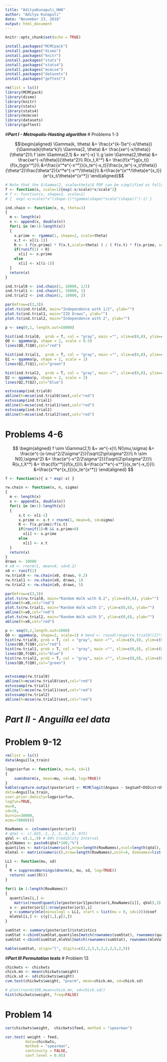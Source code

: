 ```yaml
---
title: "AdityaKunapuli_HW8"
author: "Aditya Kunapuli"
date: "November 23, 2018"
output: html_document
---
```


```r
knitr::opts_chunk$set(echo = TRUE)
```

```r
install.packages("MCMCpack")
install.packages("dismo")
install.packages("knitr")
install.packages("stats")
install.packages("stats4")
install.packages("mcmcse")
install.packages("datasets")
install.packages("goftest")
```

```r
rm(list = ls())
library(MCMCpack)
library(dismo)
library(knitr)
library(stats)
library(stats4)
library(mcmcse)
library(datasets)
library(goftest)
```


#___Part I - Metropolis-Hasting algorithm___
# Problems 1-3

$$\begin{aligned}
\Gamma(k, \theta) &= \frac{x^{k-1}e^{-x/\theta}}{\Gamma(k)\theta^k}\\
\Gamma(2, \theta) &= \frac{xe^{-x/\theta}}{\theta^2}\\
f \sim \Gamma(2,1) &= xe^{-x} \\
g \sim \Gamma(2,\theta) &= \frac{xe^{-x/\theta}}{\theta^2}\\
R(x_t,X^*) &= \frac{f(x^*)g(x_t)}{f(x_t)g(x^*)}\\
&=\frac{x^*e^{-x^*}}{x_te^{-x_t}}\frac{x_te^{-x_t/\theta}}{\theta^2}\frac{\theta^2}{x^*e^{-x^*/\theta}}\\
&=\frac{e^{x^*/\theta}e^{x_t}}{e^{x_t/\theta}e^{x^*}}
\end{aligned}$$
```r
# Note that the $\Gamma(2, scale=theta)$ PDF can be simplified as follows:
f <- function(x, scale=1){exp(-x/scale)*x/scale^2}
# f <- function(x, shape=2, scale=1)
# {  exp(-x/scale)*x^(shape-1)*(gamma(shape)*scale^(shape))^(-1) }

ind.chain <- function(x, n, theta=1) 
{
  m <- length(x)
  x <- append(x, double(n))
  for(i in (m+1):length(x))
  {
    x.prime <- rgamma(1, shape=2, scale=theta)
    x.t <- x[(i-1)]
    R <- ( f(x.prime) * f(x.t,scale=theta) ) / ( f(x.t) * f(x.prime, scale=theta) )
    if(runif(1) < R)
      x[i] <- x.prime
    else 
      x[i] <- x[(i-1)]
  }
  return(x)
}

ind.trial0 <- ind.chain(1, 10000, 1/2)
ind.trial1 <- ind.chain(1, 10000, 1)
ind.trial2 <- ind.chain(1, 10000, 2)

par(mfrow=c(3,3))
plot.ts(ind.trial0, main="Independence with 1/2", ylab="")
plot.ts(ind.trial1, main="IID Draws", ylab="")
plot.ts(ind.trial2, main="Independence with 2", ylab="")

p <- seq(0,1, length.out=10000)

hist(ind.trial0,  prob = T, col = "gray", main ="", xlim=c(0,8), ylim=c(0,.4), xlab="")
Q0 <- qgamma(p, shape = 2, scale = 0.5)
lines(Q0,f(Q0),col="red") 

hist(ind.trial1,  prob = T, col = "gray", main ="", xlim=c(0,8), ylim=c(0,.4), xlab="")
Q1 <- qgamma(p, shape = 2, scale = 1)
lines(Q1,f(Q1),col="green")

hist(ind.trial2,  prob = T, col = "gray", main ="", xlim=c(0,8), ylim=c(0,.4), xlab="")
Q2 <- qgamma(p, shape = 2, scale = 2)
lines(Q2,f(Q2),col="blue")

estvssamp(ind.trial0)
abline(h=mcse(ind.trial0)$est,col="red")
estvssamp(ind.trial1)
abline(h=mcse(ind.trial1)$est,col="red")
estvssamp(ind.trial2)
abline(h=mcse(ind.trial2)$est,col="red")

```



# Problems 4-6
$$
\begin{aligned}
f \sim \Gamma(2,1) &= xe^{-x}\\
N(\mu,\sigma) &= \frac{e^{-(x-\mu)^2/2\sigma^2}}{\sqrt{2\pi\sigma^2}}\\
h \sim N(0,\sigma^2) &= \frac{e^{-x^2/2\sigma^2}}{\sqrt{2\pi\sigma^2}}\\
R(x_t,X^*) &= \frac{f(x^*)}{f(x_t)}\\
&=\frac{x^*e^{-x^*}}{x_te^{-x_t}}\\
&=\frac{x^*e^{x_t}}{x_te^{x^*}}
\end{aligned}
$$
```r
f <- function(x){ x * exp(-x) }

rw.chain <- function(x, n, sigma)
{
  m <- length(x)
  x <- append(x, double(n))
  for(i in (m+1):length(x))
  {     
      x.t <- x[i-1]  
      x.prime <- x.t + rnorm(1, mean=0, sd=sigma)
      R <- f(x.prime)/f(x.t)
      if(runif(1)<R && x.prime>0)
        x[i] <- x.prime
      else
        x[i] <- x.t
  }
  return(x)
}
draws <- 10000
# x0 <- rnorm(1, mean=0, sd=0.2)
x0 <- runif(1)
rw.trial0 <- rw.chain(x0, draws, 0.2)
rw.trial1 <- rw.chain(x0, draws, 1)
rw.trial2 <- rw.chain(x0, draws, 5)

par(mfrow=c(3,3))
plot.ts(rw.trial0, main="Random Walk with 0.2", ylim=c(0,6), ylab="")
abline(h=x0,col="red")
plot.ts(rw.trial1, main="Random Walk with 1", ylim=c(0,6), ylab="")
abline(h=x0,col="red")
plot.ts(rw.trial2, main="Random Walk with 5", ylim=c(0,6), ylab="")
abline(h=x0,col="red")

p <- seq(0,1,length.out=1000)
Q0 <- qgamma(p, shape=2, scale=1) # bend <- round(range(rw.trial0)[2]*1.2)
hist(rw.trial0, prob = T, col = "gray", main ="", xlim=c(0,8), ylim=c(0,.45), xlab="")
lines(Q0,f(Q0),col="red") 
hist(rw.trial1, prob = T, col = "gray", main ="", xlim=c(0,8), ylim=c(0,.45), xlab="")
lines(Q0,f(Q0),col="blue") 
hist(rw.trial2, prob = T, col = "gray", main ="", xlim=c(0,8), ylim=c(0,.45), xlab="")
lines(Q0,f(Q0),col="green") 


estvssamp(rw.trial0)
abline(h=mcse(rw.trial0)$est,col="red")
estvssamp(rw.trial1)
abline(h=mcse(rw.trial1)$est,col="red")
estvssamp(rw.trial2)
abline(h=mcse(rw.trial2)$est,col="red")


```

# ___Part II - Anguilla eel data___
# Problem 9-12
```r
rm(list = ls())
data(Anguilla_train)

logpriorfun <- function(x, mu=0, sd=1)  
{
    sum(dnorm(x, mean=mu, sd=sd, log=TRUE)) 
}
kable(capture.output(posterior1 <- MCMClogit(Angaus ~ SegSumT+DSDist+USNative+as.factor(Method)+DSMaxSlope+USSlope,
data=Anguilla_train, 
user.prior.density=logpriorfun, 
logfun=TRUE, 
mu=0, 
sd=10, 
burnin=30000, 
mcmc=70000)))

RowNames <- colnames(posterior1)
# qVal <- c(.025,.1,.2,.5,.8,.9,.975)
qVal <- c(.1,.9) # 80% Crediblity Interval
qColNames <- paste0(qVal*100,"%")
quantiles <- matrix(numeric(),nrow=length(RowNames),ncol=length(qVal), dimnames=list(RowNames, qColNames))
mleVal <- matrix(numeric(),nrow=length(RowNames),ncol=4, dimnames=list(RowNames, c("mleMean","SE","mleSD","SE")))

LL1 <- function(mu, sd)
{  
  R = suppressWarnings(dnorm(x, mu, sd, log=TRUE))
  return(-sum((R)))
}

for(i in 1:length(RowNames))
{
  quantiles[i,] <- 
    matrix(round(quantile(posterior1[posterior1,RowNames[i]], qVal),3), nrow=1, ncol=length(qVal))
  x <- posterior1[1:nrow(posterior1),i]
  y <-summary(mle(minuslogl = LL1, start = list(mu = 0, sd=1)))@coef
  mleVal[i,] <- c(y[1,],y[2,])
}

sumStat <- summary(posterior1)$statistics
sumStat <-cbind(sumStat,quantiles[match(rownames(sumStat), rownames(quantiles)),])
sumStat <-cbind(sumStat,mleVal[match(rownames(sumStat), rownames(mleVal)),])

kable(sumStat, align="l", digits=c(2,2,5,5,2,2,2,5,2,5))
```

#___Part III Permutation tests___
# Problem 13

```r
chickwts <- chickwts
chick.mn <- mean(chickwts$weight)
chick.sd <- sd(chickwts$weight)
cvm.test(chickwts$weight, "pnorm", mean=chick.mn, sd=chick.sd)

# plot(rnorm(100,mean=chick.mn, sd=chick.sd))
hist(chickwts$weight, freq=FALSE)
```

# Problem 14
```r
cor(chickwts$weight,  chickwts$feed, method = "spearman")

cor.test( weight ~ feed,
         data=chickwts,
         method = "spearman",
         continuity = FALSE,
         conf.level = 0.95)
```


